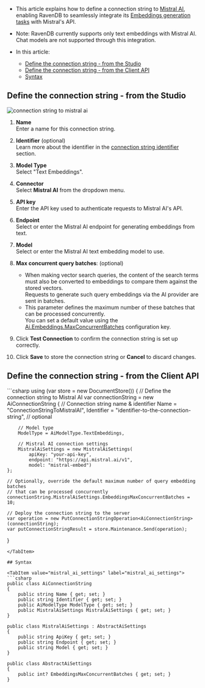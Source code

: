 
<Admonition type="note" title="">

* This article explains how to define a connection string to [Mistral AI](https://docs.mistral.ai/capabilities/embeddings/),  
  enabling RavenDB to seamlessly integrate its [Embeddings generation tasks](../../../ai-integration/generating-embeddings/overview.mdx) with Mistral's API.

* Note: RavenDB currently supports only text embeddings with Mistral AI.  
  Chat models are not supported through this integration.    
    
* In this article:
  * [Define the connection string - from the Studio](../../../ai-integration/connection-strings/mistral-ai.mdx#define-the-connection-string---from-the-studio)
  * [Define the connection string - from the Client API](../../../ai-integration/connection-strings/mistral-ai.mdx#define-the-connection-string---from-the-client-api)
  * [Syntax](../../../ai-integration/connection-strings/mistral-ai.mdx#syntax) 
    
</Admonition>

## Define the connection string - from the Studio

![connection string to mistral ai](../assets/mistral-ai.png)

1. **Name**  
   Enter a name for this connection string.

2. **Identifier** (optional)  
   Learn more about the identifier in the [connection string identifier](../../../ai-integration/connection-strings/connection-strings-overview.mdx#the-connection-string-identifier) section.

3. **Model Type**  
   Select "Text Embeddings".

4. **Connector**  
   Select **Mistral AI** from the dropdown menu.

5. **API key**  
   Enter the API key used to authenticate requests to Mistral AI's API.

6. **Endpoint**  
   Select or enter the Mistral AI endpoint for generating embeddings from text.

7. **Model**  
   Select or enter the Mistral AI text embedding model to use.

8. **Max concurrent query batches**: (optional)
   * When making vector search queries, the content of the search terms must also be converted to embeddings to compare them against the stored vectors.  
     Requests to generate such query embeddings via the AI provider are sent in batches.
   * This parameter defines the maximum number of these batches that can be processed concurrently.  
     You can set a default value using the [Ai.Embeddings.MaxConcurrentBatches](../../../server/configuration/ai-integration-configuration.mdx#aiembeddingsmaxconcurrentbatches) configuration key.

9. Click **Test Connection** to confirm the connection string is set up correctly.

10. Click **Save** to store the connection string or **Cancel** to discard changes.

## Define the connection string - from the Client API

<TabItem value="create_connection_string_mistral_ai" label="create_connection_string_mistral_ai">
```csharp
using (var store = new DocumentStore())
{
    // Define the connection string to Mistral AI
    var connectionString = new AiConnectionString
    {
        // Connection string name & identifier
        Name = "ConnectionStringToMistralAI", 
        Identifier = "identifier-to-the-connection-string", // optional
    
        // Model type
        ModelType = AiModelType.TextEmbeddings,
        
        // Mistral AI connection settings
        MistralAiSettings = new MistralAiSettings(
            apiKey: "your-api-key",
            endpoint: "https://api.mistral.ai/v1",
            model: "mistral-embed")
    };
    
    // Optionally, override the default maximum number of query embedding batches
    // that can be processed concurrently 
    connectionString.MistralAiSettings.EmbeddingsMaxConcurrentBatches = 10;
    
    // Deploy the connection string to the server
    var operation = new PutConnectionStringOperation<AiConnectionString>(connectionString);
    var putConnectionStringResult = store.Maintenance.Send(operation);
}
```
</TabItem>

## Syntax

<TabItem value="mistral_ai_settings" label="mistral_ai_settings">
```csharp
public class AiConnectionString
{
    public string Name { get; set; }
    public string Identifier { get; set; }
    public AiModelType ModelType { get; set; }
    public MistralAiSettings MistralAiSettings { get; set; }
}

public class MistralAiSettings : AbstractAiSettings
{
    public string ApiKey { get; set; }
    public string Endpoint { get; set; }
    public string Model { get; set; }
}

public class AbstractAiSettings
{
    public int? EmbeddingsMaxConcurrentBatches { get; set; }
}
```
</TabItem>
